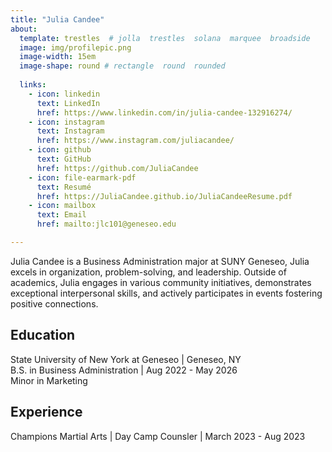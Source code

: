 ```yaml
---
title: "Julia Candee"
about:
  template: trestles  # jolla  trestles  solana  marquee  broadside
  image: img/profilepic.png
  image-width: 15em
  image-shape: round # rectangle  round  rounded
  
  links:
    - icon: linkedin
      text: LinkedIn
      href: https://www.linkedin.com/in/julia-candee-132916274/
    - icon: instagram
      text: Instagram
      href: https://www.instagram.com/juliacandee/
    - icon: github
      text: GitHub
      href: https://github.com/JuliaCandee
    - icon: file-earmark-pdf
      text: Resumé
      href: https://JuliaCandee.github.io/JuliaCandeeResume.pdf
    - icon: mailbox
      text: Email
      href: mailto:jlc101@geneseo.edu

---
```



Julia Candee is a Business Administration major at SUNY Geneseo, Julia excels in organization, problem-solving, and leadership. Outside of academics, Julia engages in various community initiatives, demonstrates exceptional interpersonal skills, and actively participates in events fostering positive connections.


## Education

State University of New York at Geneseo | Geneseo, NY <br>
B.S. in Business Administration | Aug 2022 - May 2026 <br>
Minor in Marketing

## Experience

Champions Martial Arts | Day Camp Counsler  | March 2023 - Aug 2023


